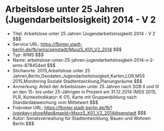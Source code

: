 # Arbeitslose unter 25 Jahren (Jugendarbeitslosigkeit) 2014 - V 2
- Titel: Arbeitslose unter 25 Jahren (Jugendarbeitslosigkeit) 2014 - V 2 $$$
- Service URL: https://fbinter.stadt-berlin.de/fb/wms/senstadt/MsozS_K01_V2_2014 $$$
- Typ: WMS $$$
- Name: arbeitslose-unter-25-jahren-jugendarbeitslosigkeit-2014-v-2-wms-878454ed $$$
- Stichworte: 2015,Arbeitslose unter 25 Jahren,Berlin,Geodaten,Jugendarbeitslosigkeit,Karten,LOR,MSS 2015,Monitoring Soziale Stadtentwicklung,Planungsräume $$$
- Anmerkung: Anteil der Arbeitslosen unter 25 Jahren nach SGB II und III an den 15- bis unter 25-Jährigen in Prozent am 31.12.2014 (MSS 2015, PLR, Kontextindikator: K 01), Karte mit Gruppenbildung nach Standardabweichung vom Mittelwert $$$
- Fisbroker URL: https://fbinter.stadt-berlin.de/fb?loginkey=showMap&mapId=MsozS_K01_V2_2014@senstadt $$$
- Autor: Senatsverwaltung für Stadtentwicklung, Bauen und Wohnen Berlin $$$
